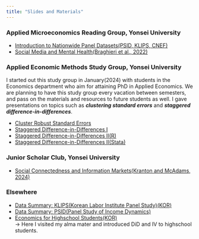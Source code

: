 ```yaml
---
title: "Slides and Materials"
---
```


### Applied Microeconomics Reading Group, Yonsei University
- [Introduction to Nationwide Panel Datasets(PSID, KLIPS, CNEF)](https://www.dropbox.com/scl/fi/3jtoo2se7ug6o0io5rugj/nationwide-panel-data-sets_public.pdf?rlkey=jhjsl6cvljn8qif9021ubgd6m&dl=0)
- [Social Media and Mental Health(Braghieri et al., 2022)](https://www.dropbox.com/scl/fi/jxzuo72gy9ccq333rmwol/Social_Media_and_Mental_Health_public.pdf?rlkey=4jy4i8t7on3jktzndifx2ovwt&dl=0)


### Applied Economic Methods Study Group, Yonsei University
I started out this study group in January(2024) with students in the Economics department who aim for attaining PhD in Applied Economics. We are planning to have this study group every vacation between semesters, and pass on the materials and resources to future students as well. I gave presentations on topics such as ***clustering standard errors*** and ***staggered difference-in-differences***.
<br>

- [Cluster Robust Standard Errors](ref/Cluster_SE.html)
- [Staggered Difference-in-Differences I](https://www.dropbox.com/scl/fi/rrg7puid9k5btqk6cp7n4/sdid1_public.pdf?rlkey=pti5il9zfrzz0xkb4snbbfxa5&dl=0)
- [Staggered Difference-in-Differences II(R)](https://www.dropbox.com/scl/fi/93khcx8lsoveeqd7mz2hc/sdid2-R-_public.pdf?rlkey=p2ja1mykqiah5u0paix7xipm0&dl=0)
- [Staggered Difference-in-Differences II(Stata)](https://www.dropbox.com/scl/fi/b3eu1bkmudg3lurmike4p/sdid2-STATA-_public.pdf?rlkey=aa5pxtc2715i4dwfdq24bntiw&dl=0)
<br>


### Junior Scholar Club, Yonsei University
- [Social Connectedness and Information Markets(Kranton and McAdams, 2024)](https://www.dropbox.com/scl/fi/yggwknxu3cevc58k9c22k/JSC_Weekly_24_1-_.pdf?rlkey=9ov5j2rzfpxbaizjxdc3cyy7k&dl=0)

### Elsewhere
- [Data Summary: KLIPS(Korean Labor Institute Panel Study)(KOR)](https://www.dropbox.com/scl/fi/sjom2vvamipv6i4009vvg/klips_wypark_public.pdf?rlkey=ztmymtq4jdu2ojlrb3dp1nfdq&dl=0)
- [Data Summary: PSID(Panel Study of Income Dynamics)](https://www.dropbox.com/scl/fi/8ao0yx4twyes45kferww6/psid_wypark_public.pdf?rlkey=hyvq9li3hcyjycsgsujk1mzit&dl=0)
- [Economics for Highschool Students(KOR)](https://www.dropbox.com/scl/fi/2qx9qujk6mgh6nb62cv1h/_-_-_-_.pdf?rlkey=pi4xf5rwol1k7dmt6mai5s68v&dl=0) <br> &rarr; Here I visited my alma mater and introduced DiD and IV to highschool students.
